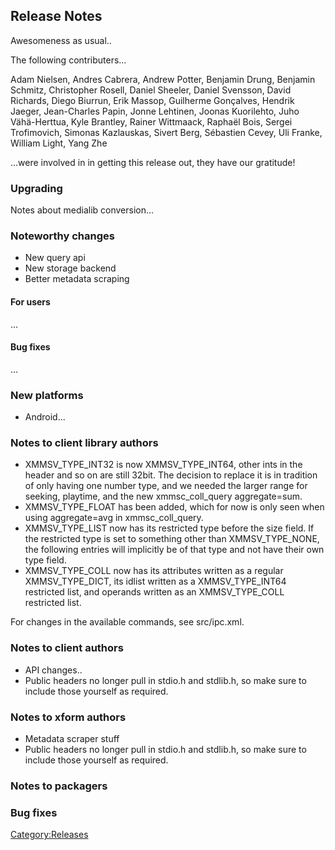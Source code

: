 == Release Notes ==

Awesomeness as usual.. 

The following contributers...

Adam Nielsen, Andres Cabrera, Andrew Potter, Benjamin Drung, Benjamin Schmitz, Christopher Rosell, Daniel Sheeler, Daniel Svensson, David Richards, Diego Biurrun, Erik Massop, Guilherme Gonçalves, Hendrik Jaeger, Jean-Charles Papin, Jonne Lehtinen, Joonas Kuorilehto, Juho Vähä-Herttua, Kyle Brantley, Rainer Wittmaack, Raphaël Bois, Sergei Trofimovich, Simonas Kazlauskas, Sivert Berg, Sébastien Cevey, Uli Franke, William Light, Yang Zhe

...were involved in in getting this release out, they have our gratitude! 

=== Upgrading ===

Notes about medialib conversion...

=== Noteworthy changes ===
* New query api
* New storage backend
* Better metadata scraping
==== For users ====

...

==== Bug fixes ====

...

=== New platforms ===

* Android... 

=== Notes to client library authors ===

* XMMSV_TYPE_INT32 is now XMMSV_TYPE_INT64, other ints in the header and so on are still 32bit. The decision to replace it is in tradition of only having one number type, and we needed the larger range for seeking, playtime, and the new xmmsc_coll_query aggregate=sum.
* XMMSV_TYPE_FLOAT has been added, which for now is only seen when using aggregate=avg in xmmsc_coll_query.
* XMMSV_TYPE_LIST now has its restricted type before the size field. If the restricted type is set to something other than XMMSV_TYPE_NONE, the following entries will implicitly be of that type and not have their own type field.
* XMMSV_TYPE_COLL now has its attributes written as a regular XMMSV_TYPE_DICT, its idlist written as a XMMSV_TYPE_INT64 restricted list, and operands written as an XMMSV_TYPE_COLL restricted list.

For changes in the available commands, see src/ipc.xml.

=== Notes to client authors ===

* API changes.. 
* Public headers no longer pull in stdio.h and stdlib.h, so make sure to include those yourself as required.

=== Notes to xform authors ===

* Metadata scraper stuff
* Public headers no longer pull in stdio.h and stdlib.h, so make sure to include those yourself as required.

=== Notes to packagers ===

=== Bug fixes ===

[[Category:Releases]]